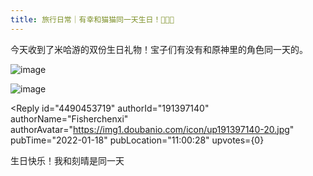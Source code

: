 ```yaml
---
title: 旅行日常｜有幸和猫猫同一天生日！🥰🥰🥰
---
```



<Forum groupName="原神" groupUrl="https://www.douban.com/group/genshin/" archivedAt="2025-05-16T16:49:45.888Z">
  <Post
    id="258171944"
    title="旅行日常｜有幸和猫猫同一天生日！🥰🥰🥰"
    url="https://www.douban.com/group/topic/258171944/?_spm_id=MTc0MDMwMzM5"
    pubTime="2022-01-18"
    highlightUserId="191397140"
  >
今天收到了米哈游的双份生日礼物！宝子们有没有和原神里的角色同一天的。

![image](https://img3.doubanio.com/view/group_topic/l/public/p523572853.webp)

![image](https://img9.doubanio.com/view/group_topic/l/public/p523572856.webp)

<Reply
  id="4490453719"
  authorId="191397140"
  authorName="Fisherchenxi"
  authorAvatar="https://img1.doubanio.com/icon/up191397140-20.jpg"
  pubTime="2022-01-18"
  pubLocation="11:00:28"
  upvotes={0}
>
生日快乐！我和刻晴是同一天
</Reply>
  </Post>
</Forum>
